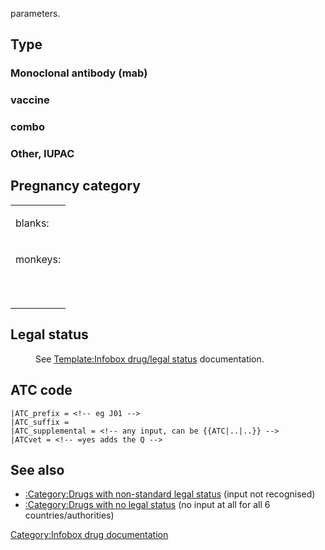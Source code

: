 {{tl|Infobox drug}} parameters.<!-- complementary documentation -->

==Type==
{{para|type}}
=== Monoclonal antibody (mab)===
{{para|type|mab}}
{{testcase table
| _template1 = Infobox drug
| _template2 = Infobox drug/sandbox
|type=mab
}}

===vaccine===
{{para|type|vaccine}}
{{testcase table
| _template1 = Infobox drug
| _template2 = Infobox drug/sandbox
|type=vaccine
}}

===combo===
{{para|type|combo}}{{para|class1|CL1}}{{para|class2|CL2}}
{{testcase table
| _template1 = Infobox drug
| _template2 = Infobox drug/sandbox
|type=combo
|class1=CL1
|class2=CL2
|component1=Comp1
|component2=Comp2
}}

===Other, IUPAC===
{{para|type|}}
{{para|IUPAC_name|somename}}
{{testcase table
| _template1 = Infobox drug
| _template2 = Infobox drug/sandbox
|type=IUPAC
|IUPAC_name=somename
}}

==Pregnancy category==
{{para|pregnancy_category|A}}
{{para|pregnancy_AU|B}}
{{para|pregnancy_US|C}}
{{testcase table
| _template1 = Infobox drug
| _template2 = Infobox drug/sandbox
|type=mab
|pregnancy_category=A
|pregnancy_AU=B
|pregnancy_US=C
}}
{| class="wikitable"
|-
| blanks: {{Infobox drug/pregnancy category|pregnancy_category= |pregnancy_AU= |pregnancy_US=}}
|-
| monkeys: {{Infobox drug/pregnancy category|pregnancy_category=monkeyA |pregnancy_AU=chimpanseeB |pregnancy_US=gorillaC }}
|-
| {{Infobox drug/pregnancy category|pregnancy_category=A |pregnancy_AU=A |pregnancy_US=A}}
|-
| {{Infobox drug/pregnancy category|pregnancy_category=A |pregnancy_AU=B1 |pregnancy_US=B}}
|-
| {{Infobox drug/pregnancy category|pregnancy_category=A |pregnancy_AU=B2 |pregnancy_US=C}}
|-
| {{Infobox drug/pregnancy category|pregnancy_category= |pregnancy_AU=B3 |pregnancy_US=D}}
|-
| {{Infobox drug/pregnancy category|pregnancy_category= |pregnancy_AU=B |pregnancy_US=X}}
|-
| {{Infobox drug/pregnancy category|pregnancy_category= |pregnancy_AU=C |pregnancy_US=N}}
|-
| {{Infobox drug/pregnancy category|pregnancy_category= |pregnancy_AU=D |pregnancy_US=}}
|-
| {{Infobox drug/pregnancy category|pregnancy_category= |pregnancy_AU=X |pregnancy_US=}}
|}

==Legal status==
:See [[Template:Infobox drug/legal status]] documentation.

==ATC code==
<pre>
|ATC_prefix = <!-- eg J01 -->
|ATC_suffix =
|ATC_supplemental = <!-- any input, can be {{ATC|..|..}} -->
|ATCvet = <!-- =yes adds the Q -->
</pre>
{{testcase table
| _template1 = Infobox drug
| _template2 = Infobox drug/sandbox
|type=mab
|drug_name = ATC demo
|ATC_prefix = J01
|ATC_suffix = B03
|ATC_supplemental = {{ATC|A02|C03}}
|ATCvet = <!-- yes/ -->
}}

==See also==
* [[:Category:Drugs with non-standard legal status]] (input not recognised)
* [[:Category:Drugs with no legal status]] (no input at all for all 6 countries/authorities)
<includeonly>

</includeonly><noinclude>
[[Category:Infobox drug documentation]]
</noinclude>